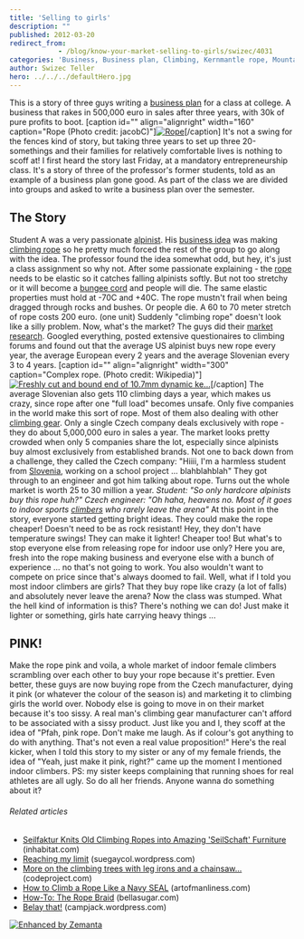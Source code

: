 ```yaml
---
title: 'Selling to girls'
description: ""
published: 2012-03-20
redirect_from: 
            - /blog/know-your-market-selling-to-girls/swizec/4031
categories: 'Business, Business plan, Climbing, Kernmantle rope, Mountaineering, Recreation, Rope, Slovenia, Uncategorized'
author: Swizec Teller
hero: ../../../defaultHero.jpg
---
```

This is a story of three guys writing a [business plan](http://en.wikipedia.org/wiki/Business_plan "Business plan") for a class at college. A business that rakes in 500,000 euro in sales after three years, with 30k of pure profits to boot. \[caption id="" align="alignright" width="160" caption="Rope (Photo credit: jacobC)"][![Rope](http://farm6.static.flickr.com/5180/5467353405_e3671da8ab_m.jpg "Rope")](http://www.flickr.com/photos/54274919@N00/5467353405)\[/caption] It's not a swing for the fences kind of story, but taking three years to set up three 20-somethings and their families for relatively comfortable lives is nothing to scoff at! I first heard the story last Friday, at a mandatory entrepreneurship class. It's a story of three of the professor's former students, told as an example of a business plan gone good. As part of the class we are divided into groups and asked to write a business plan over the semester.

## The Story

Student A was a very passionate [alpinist](http://en.wikipedia.org/wiki/Mountaineering "Mountaineering"). His [business idea](http://en.wikipedia.org/wiki/Business_idea "Business idea") was making [climbing rope](http://en.wikipedia.org/wiki/Kernmantle_rope "Kernmantle rope") so he pretty much forced the rest of the group to go along with the idea. The professor found the idea somewhat odd, but hey, it's just a class assignment so why not. After some passionate explaining - the [rope](http://en.wikipedia.org/wiki/Rope "Rope") needs to be elastic so it catches falling alpinists softly. But not too stretchy or it will become a [bungee cord](http://en.wikipedia.org/wiki/Bungee_cord "Bungee cord") and people will die. The same elastic properties must hold at -70C and +40C. The rope mustn't frail when being dragged through rocks and bushes. Or people die. A 60 to 70 meter stretch of rope costs 200 euro. (one unit) Suddenly "climbing rope" doesn't look like a silly problem. Now, what's the market? The guys did their [market research](http://en.wikipedia.org/wiki/Market_research "Market research"). Googled everything, posted extensive questionaires to climbing forums and found out that the average US alpinist buys new rope every year, the average European every 2 years and the average Slovenian every 3 to 4 years. \[caption id="" align="alignright" width="300" caption="Complex rope. (Photo credit: Wikipedia)"][![Freshly cut and bound end of 10.7mm dynamic ke...](http://upload.wikimedia.org/wikipedia/commons/thumb/4/47/Kernmantle_climbing_rope_dynamic_Sterling_10.7mm_cut_end.jpg/300px-Kernmantle_climbing_rope_dynamic_Sterling_10.7mm_cut_end.jpg "Freshly cut and bound end of 10.7mm dynamic ke...")](http://commons.wikipedia.org/wiki/File:Kernmantle_climbing_rope_dynamic_Sterling_10.7mm_cut_end.jpg)\[/caption] The average Slovenian also gets 110 climbing days a year, which makes us crazy, since rope after one "full load" becomes unsafe. Only five companies in the world make this sort of rope. Most of them also dealing with other [climbing gear](http://en.wikipedia.org/wiki/Rock-climbing_equipment "Rock-climbing equipment"). Only a single Czech company deals exclusively with rope - they do about 5,000,000 euro in sales a year. The market looks pretty crowded when only 5 companies share the lot, especially since alpinists buy almost exclusively from established brands. Not one to back down from a challenge, they called the Czech company: "Hiiii, I'm a harmless student from [Slovenia](<http://maps.google.com/maps?ll=46.05,14.5&spn=10.0,10.0&q=46.05,14.5 (Slovenia)&t=h> "Slovenia"), working on a school project ... blahblahblah" They got through to an engineer and got him talking about rope. Turns out the whole market is worth 25 to 30 million a year. _Student: "So only hardcore alpinists buy this rope huh?"_ _Czech engineer: "Oh haha, heavens no. Most of it goes to indoor sports [climbers](http://en.wikipedia.org/wiki/Climbing "Climbing") who rarely leave the arena"_ At this point in the story, everyone started getting bright ideas. They could make the rope cheaper! Doesn't need to be as rock resistant! Hey, they don't have temperature swings! They can make it lighter! Cheaper too! But what's to stop everyone else from releasing rope for indoor use only? Here you are, fresh into the rope making business and everyone else with a bunch of experience ... no that's not going to work. You also wouldn't want to compete on price since that's always doomed to fail. Well, what if I told you most indoor climbers are girls? That they buy rope like crazy (a lot of falls) and absolutely never leave the arena? Now the class was stumped. What the hell kind of information is this? There's nothing we can do! Just make it lighter or something, girls hate carrying heavy things ...

## PINK!

Make the rope pink and voila, a whole market of indoor female climbers scrambling over each other to buy your rope because it's prettier. Even better, these guys are now buying rope from the Czech manufacturer, dying it pink (or whatever the colour of the season is) and marketing it to climbing girls the world over. Nobody else is going to move in on their market because it's too sissy. A real man's climbing gear manufacturer can't afford to be associated with a sissy product. Just like you and I, they scoff at the idea of "Pfah, pink rope. Don't make me laugh. As if colour's got anything to do with anything. That's not even a real value proposition!" Here's the real kicker, when I told this story to my sister or any of my female friends, the idea of "Yeah, just make it pink, right?" came up the moment I mentioned indoor climbers. PS: my sister keeps complaining that running shoes for real athletes are all ugly. So do all her friends. Anyone wanna do something about it?

###### Related articles

- [Seilfaktur Knits Old Climbing Ropes into Amazing 'SeilSchaft' Furniture](http://inhabitat.com/seilfaktur-knits-old-climbing-ropes-into-amazing-seilschaft-furniture/) (inhabitat.com)
- [Reaching my limit](http://suegaycol.wordpress.com/2012/02/05/reaching-my-limit/) (suegaycol.wordpress.com)
- [More on the climbing trees with leg irons and a chainsaw...](http://www.codeproject.com/lounge.aspx?msg=4191593) (codeproject.com)
- [How to Climb a Rope Like a Navy SEAL](http://artofmanliness.com/2012/01/11/how-to-climb-a-rope-like-a-navy-seal/) (artofmanliness.com)
- [How-To: The Rope Braid](http://www.bellasugar.com/How--Rope-Braid-3233133) (bellasugar.com)
- [Belay that!](http://campjack.wordpress.com/2012/03/16/belay-that/) (campjack.wordpress.com)

[![Enhanced by Zemanta](http://img.zemanta.com/zemified_e.png?x-id=d4e37403-fdd7-41e5-be48-3fd72a19b34b)](http://www.zemanta.com/ "Enhanced by Zemanta")